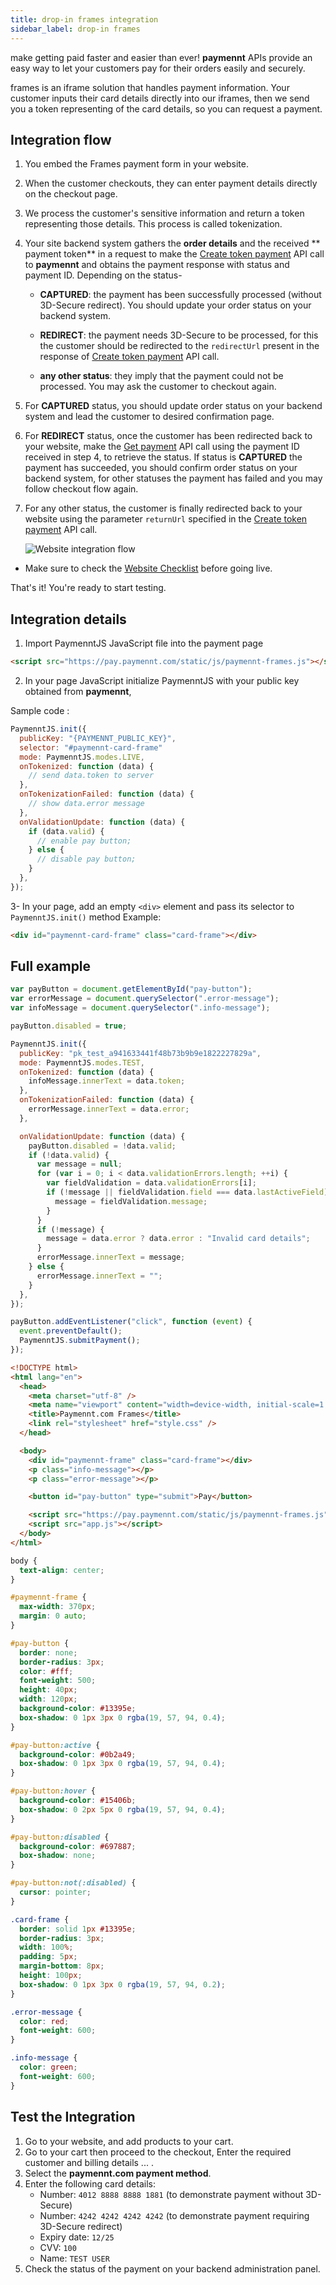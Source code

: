 ```yaml
---
title: drop-in frames integration
sidebar_label: drop-in frames
---
```



make getting paid faster and easier than ever! **paymennt** APIs provide an easy way to let
your customers pay for their orders easily and securely.

frames is an iframe solution that handles payment information. Your customer inputs their
card details directly into our iframes, then we send you a token representing of the card details,
so you can request a payment.

## Integration flow

1. You embed the Frames payment form in your website.
2. When the customer checkouts, they can enter payment details directly on the checkout page.
3. We process the customer's sensitive information and return a token representing those details.
   This process is called tokenization.
4. Your site backend system gathers the **order details** and the received ** payment token** in a request
   to make the [Create token payment](/api#tag/Payment/operation/create-payment) API call to **paymennt**
   and obtains the payment response with status and payment ID. Depending on the status-

   - **CAPTURED**: the payment has been successfully processed (without 3D-Secure redirect).
     You should update your order status on your backend system.
   - **REDIRECT**: the payment needs 3D-Secure to be processed, for this the customer should be
     redirected to the `redirectUrl` present in the response of [Create token payment](/api#tag/Payment/operation/create-payment)
     API call.

   - **any other status**: they imply that the payment could not be processed. You may ask the customer
     to checkout again.

5. For **CAPTURED** status, you should update order status on your backend system and lead the customer
   to desired confirmation page.
6. For **REDIRECT** status, once the customer has been redirected back to your website, make the
   [Get payment](/api/#operation/get-payment) API call using the payment ID received in step 4,
   to retrieve the status. If status is **CAPTURED** the payment has succeeded, you should confirm order status on your backend system,
   for other statuses the payment has failed and you may follow checkout flow again.
7. For any other status, the customer is finally redirected back to your website using the parameter `returnUrl` specified in the [Create token payment](/api/#operation/create-token-payment) API call.

   ![Website integration flow](/img/docs/integrate/merchant-api/web-payment-frames-flow.png)

- Make sure to check the [Website Checklist](/docs/golive/checklist) before going live.

That's it! You're ready to start testing.

## Integration details

1. Import PaymenntJS JavaScript file into the payment page

```html
<script src="https://pay.paymennt.com/static/js/paymennt-frames.js"></script>
```

2. In your page JavaScript initialize PaymenntJS with your public key obtained from **paymennt**,

Sample code :

```js
PaymenntJS.init({
  publicKey: "{PAYMENNT_PUBLIC_KEY}",
  selector: "#paymennt-card-frame"
  mode: PaymenntJS.modes.LIVE,
  onTokenized: function (data) {
    // send data.token to server
  },
  onTokenizationFailed: function (data) {
    // show data.error message
  },
  onValidationUpdate: function (data) {
    if (data.valid) {
      // enable pay button;
    } else {
      // disable pay button;
    }
  },
});
```

3- In your page, add an empty `<div>` element and pass its selector to `PaymenntJS.init()` method
Example:

```html
<div id="paymennt-card-frame" class="card-frame"></div>
```

## Full example

<Tabs>
<TabItem value="js" label="JavaScript">

```js title="app.js"
var payButton = document.getElementById("pay-button");
var errorMessage = document.querySelector(".error-message");
var infoMessage = document.querySelector(".info-message");

payButton.disabled = true;

PaymenntJS.init({
  publicKey: "pk_test_a941633441f48b73b9b9e1822227829a",
  mode: PaymenntJS.modes.TEST,
  onTokenized: function (data) {
    infoMessage.innerText = data.token;
  },
  onTokenizationFailed: function (data) {
    errorMessage.innerText = data.error;
  },

  onValidationUpdate: function (data) {
    payButton.disabled = !data.valid;
    if (!data.valid) {
      var message = null;
      for (var i = 0; i < data.validationErrors.length; ++i) {
        var fieldValidation = data.validationErrors[i];
        if (!message || fieldValidation.field === data.lastActiveField) {
          message = fieldValidation.message;
        }
      }
      if (!message) {
        message = data.error ? data.error : "Invalid card details";
      }
      errorMessage.innerText = message;
    } else {
      errorMessage.innerText = "";
    }
  },
});

payButton.addEventListener("click", function (event) {
  event.preventDefault();
  PaymenntJS.submitPayment();
});
```

</TabItem>
<TabItem value="html" label="Html">

```html title="index.html"
<!DOCTYPE html>
<html lang="en">
  <head>
    <meta charset="utf-8" />
    <meta name="viewport" content="width=device-width, initial-scale=1.0" />
    <title>Paymennt.com Frames</title>
    <link rel="stylesheet" href="style.css" />
  </head>

  <body>
    <div id="paymennt-frame" class="card-frame"></div>
    <p class="info-message"></p>
    <p class="error-message"></p>

    <button id="pay-button" type="submit">Pay</button>

    <script src="https://pay.paymennt.com/static/js/paymennt-frames.js"></script>
    <script src="app.js"></script>
  </body>
</html>
```

</TabItem>
<TabItem value="css" label="CSS">

```css title="style.css"
body {
  text-align: center;
}

#paymennt-frame {
  max-width: 370px;
  margin: 0 auto;
}

#pay-button {
  border: none;
  border-radius: 3px;
  color: #fff;
  font-weight: 500;
  height: 40px;
  width: 120px;
  background-color: #13395e;
  box-shadow: 0 1px 3px 0 rgba(19, 57, 94, 0.4);
}

#pay-button:active {
  background-color: #0b2a49;
  box-shadow: 0 1px 3px 0 rgba(19, 57, 94, 0.4);
}

#pay-button:hover {
  background-color: #15406b;
  box-shadow: 0 2px 5px 0 rgba(19, 57, 94, 0.4);
}

#pay-button:disabled {
  background-color: #697887;
  box-shadow: none;
}

#pay-button:not(:disabled) {
  cursor: pointer;
}

.card-frame {
  border: solid 1px #13395e;
  border-radius: 3px;
  width: 100%;
  padding: 5px;
  margin-bottom: 8px;
  height: 100px;
  box-shadow: 0 1px 3px 0 rgba(19, 57, 94, 0.2);
}

.error-message {
  color: red;
  font-weight: 600;
}

.info-message {
  color: green;
  font-weight: 600;
}
```

</TabItem>
</Tabs>

## Test the Integration

1. Go to your website, and add products to your cart.
2. Go to your cart then proceed to the checkout, Enter the required customer and billing details ... .
3. Select the **paymennt.com payment method**.
4. Enter the following card details:
   - Number: `4012 8888 8888 1881` (to demonstrate payment without 3D-Secure)
   - Number: `4242 4242 4242 4242` (to demonstrate payment requiring 3D-Secure redirect)
   - Expiry date: `12/25`
   - CVV: `100`
   - Name: `TEST USER`
5. Check the status of the payment on your backend administration panel.
